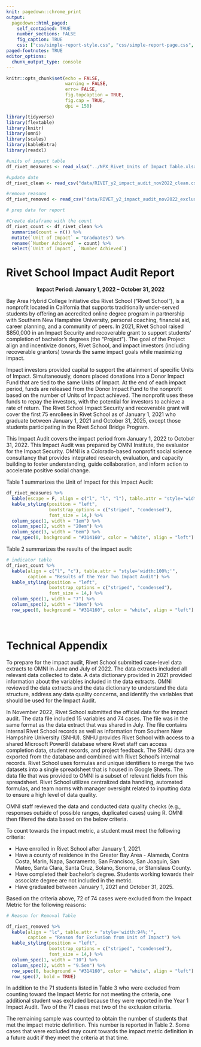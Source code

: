 ```yaml
---
knit: pagedown::chrome_print
output:
  pagedown::html_paged:
    self_contained: TRUE
    number_sections: FALSE
    fig_caption: TRUE
    css: ["css/simple-report-style.css", "css/simple-report-page.css", "css/simple-report-default.css"]
paged-footnotes: TRUE
editor_options: 
  chunk_output_type: console
---
```


```r
knitr::opts_chunk$set(echo = FALSE,
                      warning = FALSE,
                      erro= FALSE,
                      fig.topcaption = TRUE,
                      fig.cap = TRUE,
                      dpi = 150)

library(tidyverse)
library(flextable)
library(knitr)
library(omni)
library(scales)
library(kableExtra)
library(readxl)


```

```r

#units of impact table
df_rivet_measures <- read_xlsx("../NPX_Rivet_Units of Impact Table.xlsx")

#update date
df_rivet_clean <- read_csv("data/RIVET_y2_impact_audit_nov2022_clean.csv", na = "NA") 

#remove reasons
df_rivet_removed <- read_csv("data/RIVET_y2_impact_audit_nov2022_excluded.csv")

```

```r
# prep data for report 

#Create dataframe with the count 
df_rivet_count <- df_rivet_clean %>%
  summarise(count = n()) %>% 
  mutate(`Unit of Impact` = "Graduates") %>% 
  rename(`Number Achieved` = count) %>% 
  select(`Unit of Impact`, `Number Achieved`)

```

# Rivet School Impact Audit Report

<center><b>Impact Period: January 1, 2022 – October 31, 2022</b></center>

Bay Area Hybrid College Initiative dba Rivet School (“Rivet School”), is a nonprofit
located in California that supports traditionally under-served students by offering an accredited online degree program in partnership with Southern New Hampshire University, personal coaching, financial aid, career planning, and a community of peers. In 2021, Rivet School raised $850,000 in an Impact Security and recoverable grant to support students' completion of bachelor's degrees (the “Project”). The goal of the Project align and incentivize donors, Rivet School, and impact investors (including recoverable grantors) towards the same impact goals while maximizing impact. 

Impact investors provided capital to support the attainment of specific Units of Impact. Simultaneously, donors placed donations into a Donor Impact Fund that are tied to the same Units of Impact. At the end of each impact period, funds are released from the Donor Impact Fund to the nonprofit based on the number of Units of Impact achieved. The nonprofit uses these funds to repay the investors, with the potential for investors to achieve a rate of return. The Rivet School Impact Security and recoverable grant will cover the first 75 enrollees in Rivet School as of January 1, 2021 who graduate between January 1, 2021 and October 31, 2025, except those students participating in the Rivet School Bridge Program. 

This Impact Audit covers the impact period from January 1, 2022 to October 31, 2022. This Impact Audit was prepared by OMNI Institute, the evaluator for the Impact Security. OMNI is a Colorado-based nonprofit social science consultancy that provides integrated research, evaluation, and capacity building to foster understanding, guide collaboration, and inform action to accelerate positive social change.

<!-- \newpage  -->

Table 1 summarizes the Unit of Impact for this Impact Audit:

```r

df_rivet_measures %>% 
  kable(escape = F, align = c("l", "l", "l"), table.attr = "style='width:100%;'", caption = "Unit of Impact Definition") %>%
  kable_styling(position = "left",
                bootstrap_options = c("striped", "condensed"),
                font_size = 14,) %>%
  column_spec(1, width = "1em") %>%
  column_spec(2, width = "20em") %>% 
  column_spec(3, width = "6em") %>% 
  row_spec(0, background = "#314160", color = "white", align = "left")

```


Table 2 summarizes the results of the impact audit:

```r

# indicator table
df_rivet_count %>% 
  kable(align = c("l", "c"), table.attr = "style='width:100%;'", 
        caption = "Results of the Year Two Impact Audit") %>% 
  kable_styling(position = "left",
                bootstrap_options = c("striped", "condensed"),
                font_size = 14,) %>%
  column_spec(1, width = "7") %>% 
  column_spec(2, width = "10em") %>% 
  row_spec(0, background = "#314160", color = "white", align = "left")

```

<br>

<h1>Technical Appendix</h1>

To prepare for the impact audit, Rivet School submitted case-level data extracts to OMNI in June and July of 2022. The data extracts included all relevant data collected to date. A data dictionary provided in 2021 provided information about the variables included in the data extracts. OMNI reviewed the data extracts and the data dictionary to understand the data structure, address any data quality concerns, and identify the variables that should be used for the Impact Audit. 

In November 2022, Rivet School submitted the official data for the impact audit. The data file included 15 variables and 74 cases. The file was in the same format as the data extract that was shared in July. The file contains internal Rivet School records as well as information from Southern New Hampshire University (SNHU). SNHU provides Rivet School with access to a shared Microsoft PowerBI database where Rivet staff can access completion data, student records, and project feedback. The SNHU data are exported from the database and combined with Rivet School’s internal records. Rivet School uses formulas and unique identifiers to merge the two datasets into a single spreadsheet that is housed in Google Sheets. The data file that was provided to OMNI is a subset of relevant fields from this spreadsheet. Rivet School utilizes centralized data handling, automated formulas, and team norms with manager oversight related to inputting data to ensure a high level of data quality.

OMNI staff reviewed the data and conducted data quality checks (e.g., responses outside of possible ranges, duplicated cases) using R. OMNI then filtered the data based on the below criteria.

To count towards the impact metric, a student must meet the following criteria:

-	Have enrolled in Rivet School after January 1, 2021.
-	Have a county of residence in the Greater Bay Area - Alameda, Contra Costa, Marin, Napa, Sacramento, San Francisco, San Joaquin, San Mateo, Santa Clara, Santa Cruz, Solano, Sonoma, or Stanislaus County.
- Have completed their bachelor’s degree. Students working towards their associate degree are not included in the metric.
-	Have graduated between January 1, 2021 and October 31, 2025.

\newpage

Based on the criteria above, 72 of 74 cases were excluded from the Impact Metric for the following reasons:

```r
# Reason for Removal Table

df_rivet_removed %>% 
  kable(align = "lc", table.attr = "style='width:94%;'", 
        caption = "Reason for Exclusion from Unit of Impact") %>% 
  kable_styling(position = "left",
                bootstrap_options = c("striped", "condensed"),
                font_size = 14,) %>%
  column_spec(1, width = "10") %>% 
  column_spec(2, width = "9.5em") %>% 
  row_spec(0, background = "#314160", color = "white", align = "left") %>% 
  row_spec(7, bold = TRUE) 

```

In addition to the 71 students listed in Table 3 who were excluded from counting toward the Impact Metric for not meeting the criteria, one additional student was excluded because they were reported in the Year 1 Impact Audit. Two of the 71 cases met two of the exclusion criteria. 

The remaining sample was counted to obtain the number of students that met the impact metric definition. This number is reported in Table 2. Some cases that were excluded may count towards the impact metric definition in a future audit if they meet the criteria at that time. 
